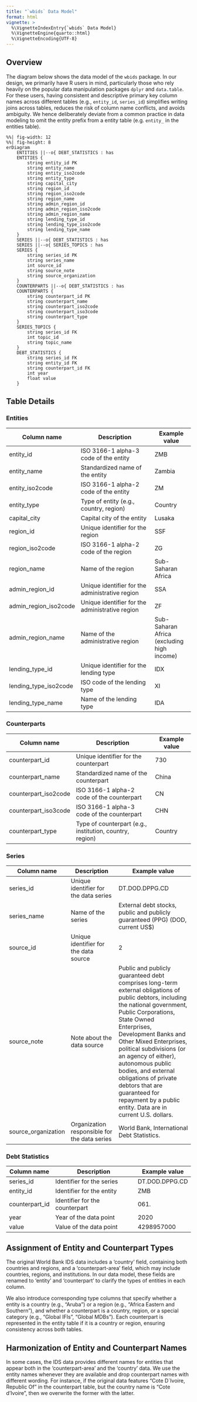 ```yaml
---
title: "`wbids` Data Model"
format: html
vignette: >
  %\VignetteIndexEntry{`wbids` Data Model}
  %\VignetteEngine{quarto::html}
  %\VignetteEncoding{UTF-8}
---
```


## Overview

The diagram below shows the data model of the `wbids` package. In our design, we primarily have R users in mind, particularly those who rely heavily on the popular data manipulation packages `dplyr` and `data.table`. For these users, having consistent and descriptive primary key column names across different tables (e.g., `entity_id`, `series_id`) simplifies writing joins across tables, reduces the risk of column name conflicts, and avoids ambiguity. We hence deliberately deviate from a common practice in data modeling to omit the entity prefix from a entity table (e.g. `entity_` in the entities table). 

```mermaid
%%| fig-width: 12
%%| fig-height: 8
erDiagram
    ENTITIES ||--o{ DEBT_STATISTICS : has
    ENTITIES {
        string entity_id PK
        string entity_name
        string entity_iso2code
        string entity_type
        string capital_city
        string region_id
        string region_iso2code
        string region_name
        string admin_region_id
        string admin_region_iso2code
        string admin_region_name
        string lending_type_id
        string lending_type_iso2code
        string lending_type_name
    }
    SERIES ||--o{ DEBT_STATISTICS : has
    SERIES ||--o{ SERIES_TOPICS : has
    SERIES {
        string series_id PK
        string series_name
        int source_id
        string source_note
        string source_organization
    }
    COUNTERPARTS ||--o{ DEBT_STATISTICS : has
    COUNTERPARTS {
        string counterpart_id PK
        string counterpart_name
        string counterpart_iso2code
        string counterpart_iso3code
        string counterpart_type
    }
    SERIES_TOPICS {
        string series_id FK
        int topic_id 
        string topic_name 
    }
    DEBT_STATISTICS {
        string series_id FK
        string entity_id FK
        string counterpart_id FK
        int year
        float value
    }
```

## Table Details

### Entities

| Column name | Description | Example value |
|-----------------|-------------------------------------|-----------------|
| entity_id | ISO 3166-1 alpha-3 code of the entity | ZMB |
| entity_name | Standardized name of the entity | Zambia |
| entity_iso2code | ISO 3166-1 alpha-2 code of the entity | ZM |
| entity_type | Type of entity (e.g., country, region) | Country |
| capital_city | Capital city of the entity | Lusaka |
| region_id | Unique identifier for the region | SSF |
| region_iso2code | ISO 3166-1 alpha-2 code of the region | ZG |
| region_name | Name of the region | Sub-Saharan Africa |
| admin_region_id | Unique identifier for the administrative region | SSA |
| admin_region_iso2code | Unique identifier for the administrative region | ZF |
| admin_region_name | Name of the administrative region | Sub-Saharan Africa (excluding high income) |
| lending_type_id | Unique identifier for the lending type | IDX |
| lending_type_iso2code | ISO code of the lending type | XI |
| lending_type_name | Name of the lending type | IDA |

### Counterparts

| Column name | Description | Example value |
|-----------------|-------------------------------------|-----------------|
| counterpart_id | Unique identifier for the counterpart | 730 |
| counterpart_name | Standardized name of the counterpart | China |
| counterpart_iso2code | ISO 3166-1 alpha-2 code of the counterpart | CN |
| counterpart_iso3code | ISO 3166-1 alpha-3 code of the counterpart | CHN |
| counterpart_type | Type of counterpart (e.g., institution, country, region) | Country |

### Series

| Column name | Description | Example value |
|-----------------|--------------------|----------------------------------|
| series_id | Unique identifier for the data series | DT.DOD.DPPG.CD |
| series_name | Name of the series | External debt stocks, public and publicly guaranteed (PPG) (DOD, current US\$) |
| source_id | Unique identifier for the data source | 2 | 
| source_note | Note about the data source | Public and publicly guaranteed debt comprises long-term external obligations of public debtors, including the national government,  Public Corporations, State Owned Enterprises, Development Banks and Other Mixed Enterprises, political subdivisions (or an agency of either), autonomous public bodies, and external obligations of private debtors that are guaranteed for repayment by a public entity. Data are in current U.S. dollars. |
| source_organization | Organization responsible for the data series | World Bank, International Debt Statistics. |

### Debt Statistics

| Column name | Description | Example value  |
|----------------|--------------------------------|----------------|
| series_id      | Identifier for the series      | DT.DOD.DPPG.CD |
| entity_id   | Identifier for the entity   | ZMB            |
| counterpart_id | Identifier for the counterpart | 061.           |
| year           | Year of the data point         | 2020           |
| value          | Value of the data point        | 4298957000     |

## Assignment of Entity and Counterpart Types

The original World Bank IDS data includes a ‘country’ field, containing both countries and regions, and a ‘counterpart-area’ field, which may include countries, regions, and institutions. In our data model, these fields are renamed to ‘entity’ and ‘counterpart’ to clarify the types of entities in each column.

We also introduce corresponding type columns that specify whether a entity is a country (e.g., “Aruba”) or a region (e.g., “Africa Eastern and Southern”), and whether a counterpart is a country, region, or a special category (e.g., “Global IFIs”, “Global MDBs”). Each counterpart is represented in the entity table if it is a country or region, ensuring consistency across both tables.

## Harmonization of Entity and Counterpart Names

In some cases, the  IDS data provides different names for entities that appear both in the 'counterpart-area' and the 'country' data. We use the entity names whenever they are available and drop counterpart names with different wording. For instance, if the original data features "Cote D`Ivoire, Republic Of" in the counterpart table, but the country name is "Cote d'Ivoire", then we overwrite the former with the latter. 
